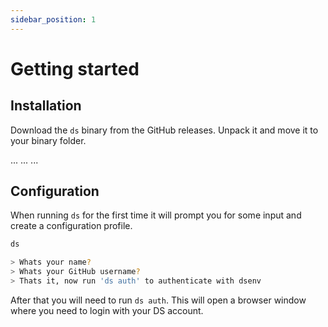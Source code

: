 ```yaml
---
sidebar_position: 1
---
```




# Getting started

## Installation

Download the `ds` binary from the GitHub releases. Unpack it and move it to your binary folder.

<Tabs>
    <TabItem value="windows" label="Windows" default>
        ...
    </TabItem>
    <TabItem value="linux" label="Linux">
        ...
    </TabItem>
    <TabItem value="mac" label="Mac">
        ...
    </TabItem>
</Tabs>

## Configuration

When running `ds` for the first time it will prompt you for some input and create a configuration profile.

```bash
ds

> Whats your name?
> Whats your GitHub username?
> Thats it, now run 'ds auth' to authenticate with dsenv
```

After that you will need to run `ds auth`. This will open a browser window where you need to login with your DS account.